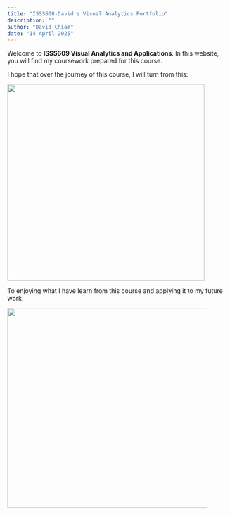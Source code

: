 ```yaml
---
title: "ISSS608-David's Visual Analytics Portfolio"
description: ""
author: "David Chiam"
date: "14 April 2025"
---
```


Welcome to **ISSS609 Visual Analytics and Applications**. In this website, you will find my coursework prepared for this course.

I hope that over the journey of this course, I will turn from this:

![](Images/DreadVAA.png){width="448"}

To enjoying what I have learn from this course and applying it to my future work.

![](Images/EnjoyingVAA.png){width="455"}
